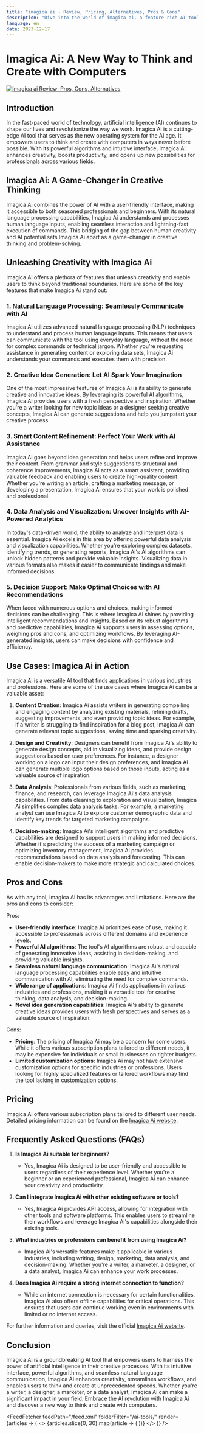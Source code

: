 ```yaml
---
title: "imagica ai - Review, Pricing, Alternatives, Pros & Cons"
description: "Dive into the world of imagica ai, a feature-rich AI tool. Learn about its features, pricing, and how it's making an impact. Don't miss out!"
language: en
date: 2023-12-17
---
```

        
# Imagica Ai: A New Way to Think and Create with Computers


<BlogHeader />


[![imagica ai Review: Pros, Cons, Alternatives](/ai-tools/imagica-ai.png)](https://www.imagica.ai/)



## Introduction

In the fast-paced world of technology, artificial intelligence (AI) continues to shape our lives and revolutionize the way we work. Imagica Ai is a cutting-edge AI tool that serves as the new operating system for the AI age. It empowers users to think and create with computers in ways never before possible. With its powerful algorithms and intuitive interface, Imagica Ai enhances creativity, boosts productivity, and opens up new possibilities for professionals across various fields.

## Imagica Ai: A Game-Changer in Creative Thinking

Imagica Ai combines the power of AI with a user-friendly interface, making it accessible to both seasoned professionals and beginners. With its natural language processing capabilities, Imagica Ai understands and processes human language inputs, enabling seamless interaction and lightning-fast execution of commands. This bridging of the gap between human creativity and AI potential sets Imagica Ai apart as a game-changer in creative thinking and problem-solving.

## Unleashing Creativity with Imagica Ai

Imagica Ai offers a plethora of features that unleash creativity and enable users to think beyond traditional boundaries. Here are some of the key features that make Imagica Ai stand out:

### 1. Natural Language Processing: Seamlessly Communicate with AI

Imagica Ai utilizes advanced natural language processing (NLP) techniques to understand and process human language inputs. This means that users can communicate with the tool using everyday language, without the need for complex commands or technical jargon. Whether you're requesting assistance in generating content or exploring data sets, Imagica Ai understands your commands and executes them with precision.

### 2. Creative Idea Generation: Let AI Spark Your Imagination

One of the most impressive features of Imagica Ai is its ability to generate creative and innovative ideas. By leveraging its powerful AI algorithms, Imagica Ai provides users with a fresh perspective and inspiration. Whether you're a writer looking for new topic ideas or a designer seeking creative concepts, Imagica Ai can generate suggestions and help you jumpstart your creative process.

### 3. Smart Content Refinement: Perfect Your Work with AI Assistance

Imagica Ai goes beyond idea generation and helps users refine and improve their content. From grammar and style suggestions to structural and coherence improvements, Imagica Ai acts as a smart assistant, providing valuable feedback and enabling users to create high-quality content. Whether you're writing an article, crafting a marketing message, or developing a presentation, Imagica Ai ensures that your work is polished and professional.

### 4. Data Analysis and Visualization: Uncover Insights with AI-Powered Analytics

In today's data-driven world, the ability to analyze and interpret data is essential. Imagica Ai excels in this area by offering powerful data analysis and visualization capabilities. Whether you're exploring complex datasets, identifying trends, or generating reports, Imagica Ai's AI algorithms can unlock hidden patterns and provide valuable insights. Visualizing data in various formats also makes it easier to communicate findings and make informed decisions.

### 5. Decision Support: Make Optimal Choices with AI Recommendations

When faced with numerous options and choices, making informed decisions can be challenging. This is where Imagica Ai shines by providing intelligent recommendations and insights. Based on its robust algorithms and predictive capabilities, Imagica Ai supports users in assessing options, weighing pros and cons, and optimizing workflows. By leveraging AI-generated insights, users can make decisions with confidence and efficiency.

## Use Cases: Imagica Ai in Action

Imagica Ai is a versatile AI tool that finds applications in various industries and professions. Here are some of the use cases where Imagica Ai can be a valuable asset:

1. **Content Creation**: Imagica Ai assists writers in generating compelling and engaging content by analyzing existing materials, refining drafts, suggesting improvements, and even providing topic ideas. For example, if a writer is struggling to find inspiration for a blog post, Imagica Ai can generate relevant topic suggestions, saving time and sparking creativity.

2. **Design and Creativity**: Designers can benefit from Imagica Ai's ability to generate design concepts, aid in visualizing ideas, and provide design suggestions based on user preferences. For instance, a designer working on a logo can input their design preferences, and Imagica Ai can generate multiple logo options based on those inputs, acting as a valuable source of inspiration.

3. **Data Analysis**: Professionals from various fields, such as marketing, finance, and research, can leverage Imagica Ai's data analysis capabilities. From data cleaning to exploration and visualization, Imagica Ai simplifies complex data analysis tasks. For example, a marketing analyst can use Imagica Ai to explore customer demographic data and identify key trends for targeted marketing campaigns.

4. **Decision-making**: Imagica Ai's intelligent algorithms and predictive capabilities are designed to support users in making informed decisions. Whether it's predicting the success of a marketing campaign or optimizing inventory management, Imagica Ai provides recommendations based on data analysis and forecasting. This can enable decision-makers to make more strategic and calculated choices.

## Pros and Cons

As with any tool, Imagica Ai has its advantages and limitations. Here are the pros and cons to consider:

Pros:
- **User-friendly interface**: Imagica Ai prioritizes ease of use, making it accessible to professionals across different domains and experience levels.
- **Powerful AI algorithms**: The tool's AI algorithms are robust and capable of generating innovative ideas, assisting in decision-making, and providing valuable insights.
- **Seamless natural language communication**: Imagica Ai's natural language processing capabilities enable easy and intuitive communication with AI, eliminating the need for complex commands.
- **Wide range of applications**: Imagica Ai finds applications in various industries and professions, making it a versatile tool for creative thinking, data analysis, and decision-making.
- **Novel idea generation capabilities**: Imagica Ai's ability to generate creative ideas provides users with fresh perspectives and serves as a valuable source of inspiration.

Cons:
- **Pricing**: The pricing of Imagica Ai may be a concern for some users. While it offers various subscription plans tailored to different needs, it may be expensive for individuals or small businesses on tighter budgets.
- **Limited customization options**: Imagica Ai may not have extensive customization options for specific industries or professions. Users looking for highly specialized features or tailored workflows may find the tool lacking in customization options.

## Pricing

Imagica Ai offers various subscription plans tailored to different user needs. Detailed pricing information can be found on the [Imagica Ai website](https://www.imagica.ai/pricing).

## Frequently Asked Questions (FAQs)

1. **Is Imagica Ai suitable for beginners?**
   - Yes, Imagica Ai is designed to be user-friendly and accessible to users regardless of their experience level. Whether you're a beginner or an experienced professional, Imagica Ai can enhance your creativity and productivity.

2. **Can I integrate Imagica Ai with other existing software or tools?**
   - Yes, Imagica Ai provides API access, allowing for integration with other tools and software platforms. This enables users to streamline their workflows and leverage Imagica Ai's capabilities alongside their existing tools.

3. **What industries or professions can benefit from using Imagica Ai?**
   - Imagica Ai's versatile features make it applicable in various industries, including writing, design, marketing, data analysis, and decision-making. Whether you're a writer, a marketer, a designer, or a data analyst, Imagica Ai can enhance your work processes.

4. **Does Imagica Ai require a strong internet connection to function?**
   - While an internet connection is necessary for certain functionalities, Imagica Ai also offers offline capabilities for critical operations. This ensures that users can continue working even in environments with limited or no internet access.

For further information and queries, visit the official [Imagica Ai website](https://www.imagica.ai/).

## Conclusion

Imagica Ai is a groundbreaking AI tool that empowers users to harness the power of artificial intelligence in their creative processes. With its intuitive interface, powerful algorithms, and seamless natural language communication, Imagica Ai enhances creativity, streamlines workflows, and enables users to think and create at unprecedented speeds. Whether you're a writer, a designer, a marketer, or a data analyst, Imagica Ai can make a significant impact in your field. Embrace the AI revolution with Imagica Ai and discover a new way to think and create with computers.


<AdComponent />


<FeedFetcher feedPath="/feed.xml" folderFilter="/ai-tools/" render={articles => (
    <>
        <Cards>
            {articles.slice(0, 30).map(article => (
                <Card key={article.link} title={article.title} href={article.link} />
            ))}
        </Cards>
    </>
)} />

